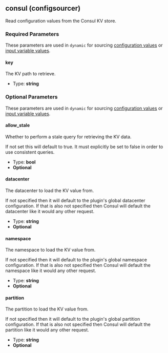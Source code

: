 ## consul (configsourcer)

Read configuration values from the Consul KV store.

### Required Parameters

These parameters are used in `dynamic` for sourcing [configuration values](/waypoint/docs/app-config/dynamic) or [input variable values](/waypoint/docs/waypoint-hcl/variables/dynamic).

#### key

The KV path to retrieve.

- Type: **string**

### Optional Parameters

These parameters are used in `dynamic` for sourcing [configuration values](/waypoint/docs/app-config/dynamic) or [input variable values](/waypoint/docs/waypoint-hcl/variables/dynamic).

#### allow_stale

Whether to perform a stale query for retrieving the KV data.

If not set this will default to true. It must explicitly be set to false in order to use consistent queries.

- Type: **bool**
- **Optional**

#### datacenter

The datacenter to load the KV value from.

If not specified then it will default to the plugin's global datacenter configuration. If that is also not specified then Consul will default the datacenter like it would any other request.

- Type: **string**
- **Optional**

#### namespace

The namespace to load the KV value from.

If not specified then it will default to the plugin's global namespace configuration. If that is also not specified then Consul will default the namespace like it would any other request.

- Type: **string**
- **Optional**

#### partition

The partition to load the KV value from.

If not specified then it will default to the plugin's global partition configuration. If that is also not specified then Consul will default the partition like it would any other request.

- Type: **string**
- **Optional**
